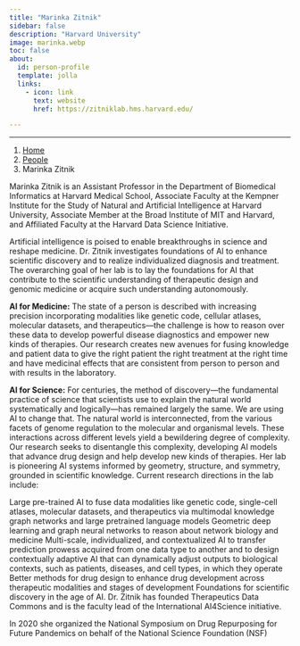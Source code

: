 ```yaml
---
title: "Marinka Zitnik"
sidebar: false
description: "Harvard University"
image: marinka.webp
toc: false
about:
  id: person-profile
  template: jolla
  links:
    - icon: link
      text: website
      href: https://zitniklab.hms.harvard.edu/

---
```

---

```{=html}
<nav aria-label="breadcrumb">
  <ol class="breadcrumb">
    <li class="breadcrumb-item"><a href="../../index.html">Home</a></li>
    <li class="breadcrumb-item"><a href="../../people.html">People</a></li>
    <li class="breadcrumb-item active">Marinka Zitnik</li>

  </ol>
</nav>
```

:::{#person-profile}
:::



Marinka Zitnik is an Assistant Professor in the Department of Biomedical Informatics at Harvard Medical School, Associate Faculty at the Kempner Institute for the Study of Natural and Artificial Intelligence at Harvard University, Associate Member at the Broad Institute of MIT and Harvard, and Affiliated Faculty at the Harvard Data Science Initiative. 

Artificial intelligence is poised to enable breakthroughs in science and reshape medicine. Dr. Zitnik investigates foundations of AI to enhance scientific discovery and to realize individualized diagnosis and treatment. The overarching goal of her lab is to lay the foundations for AI that contribute to the scientific understanding of therapeutic design and genomic medicine or acquire such understanding autonomously.

**AI for Medicine:** The state of a person is described with increasing precision incorporating modalities like genetic code, cellular atlases, molecular datasets, and therapeutics—the challenge is how to reason over these data to develop powerful disease diagnostics and empower new kinds of therapies. Our research creates new avenues for fusing knowledge and patient data to give the right patient the right treatment at the right time and have medicinal effects that are consistent from person to person and with results in the laboratory.

**AI for Science:** For centuries, the method of discovery—the fundamental practice of science that scientists use to explain the natural world systematically and logically—has remained largely the same. We are using AI to change that. The natural world is interconnected, from the various facets of genome regulation to the molecular and organismal levels. These interactions across different levels yield a bewildering degree of complexity. Our research seeks to disentangle this complexity, developing AI models that advance drug design and help develop new kinds of therapies.
Her lab is pioneering AI systems informed by geometry, structure, and symmetry, grounded in scientific knowledge. Current research directions in the lab include: 

Large pre-trained AI to fuse data modalities like genetic code, single-cell atlases, molecular datasets, and therapeutics via multimodal knowledge graph networks and large pretrained language models
Geometric deep learning and graph neural networks to reason about network biology and medicine
Multi-scale, individualized, and contextualized AI to transfer prediction prowess acquired from one data type to another and to design contextually adaptive AI that can dynamically adjust outputs to biological contexts, such as patients, diseases, and cell types, in which they operate
Better methods for drug design to enhance drug development across therapeutic modalities and stages of development
Foundations for scientific discovery in the age of AI.
Dr. Zitnik has founded Therapeutics Data Commons and is the faculty lead of the International AI4Science initiative.

In 2020 she organized the National Symposium on Drug Repurposing for Future Pandemics on behalf of the National Science Foundation (NSF)